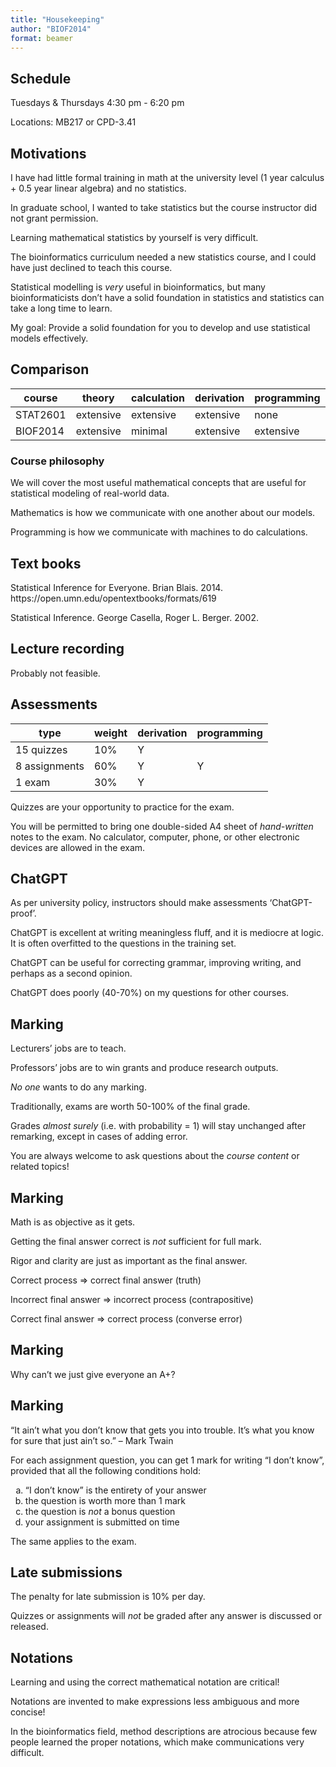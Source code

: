 ```yaml
---
title: "Housekeeping"
author: "BIOF2014"
format: beamer
---
```


## Schedule

Tuesdays & Thursdays 4:30 pm - 6:20 pm

Locations: MB217 or CPD-3.41


## Motivations

I have had little formal training in math at the university level
(1 year calculus + 0.5 year linear algebra) and no statistics.

In graduate school, I wanted to take statistics but the course instructor did
not grant permission.

Learning mathematical statistics by yourself is very difficult.

The bioinformatics curriculum needed a new statistics course, and I could 
have just declined to teach this course.

Statistical modelling is *very* useful in bioinformatics, but 
many bioinformaticists don't have a solid foundation in statistics and
statistics can take a long time to learn.

My goal: Provide a solid foundation for you to develop and use statistical 
models effectively.


## Comparison

|  course  | theory  | calculation | derivation | programming |
|----------|-----------|-----------|-----------|-----------|
| STAT2601 | extensive | extensive | extensive | none      |
| BIOF2014 | extensive | minimal   | extensive | extensive |

### Course philosophy

We will cover the most useful mathematical concepts
that are useful for statistical modeling of real-world data.

Mathematics is how we communicate with one another about our models.

Programming is how we communicate with machines to do calculations.


## Text books

Statistical Inference for Everyone. Brian Blais. 2014.
https://open.umn.edu/opentextbooks/formats/619

Statistical Inference. George Casella, Roger L. Berger. 2002.


## Lecture recording

Probably not feasible.


## Assessments

| type          | weight | derivation | programming |
|---------------|--------|------------|-------------|
| 15 quizzes    |  10%   |     Y      |             |
| 8 assignments |  60%   |     Y      |      Y      |
| 1 exam        |  30%   |     Y      |             |

Quizzes are your opportunity to practice for the exam.

You will be permitted to bring one double-sided A4 sheet of *hand-written* notes
to the exam. No calculator, computer, phone, or other electronic devices
are allowed in the exam.


## ChatGPT

As per university policy, instructors should make assessments
'ChatGPT-proof'.

ChatGPT is excellent at writing meaningless fluff, and it is mediocre at logic.
It is often overfitted to the questions in the training set.

ChatGPT can be useful for correcting grammar, improving writing, and perhaps
as a second opinion.

ChatGPT does poorly (40-70%) on my questions for other courses.


## Marking

Lecturers' jobs are to teach.

Professors' jobs are to win grants and produce research outputs.

*No one* wants to do any marking.

\bigskip

Traditionally, exams are worth 50-100% of the final grade.

Grades *almost surely* (i.e. with probability = 1) will stay unchanged after
remarking, except in cases of adding error.

You are always welcome to ask questions about the *course content* or related
topics!


## Marking

Math is as objective as it gets.

Getting the final answer correct is *not* sufficient for full mark.

Rigor and clarity are just as important as the final answer.

\bigskip

Correct process $\Rightarrow$ correct final answer  (truth)

Incorrect final answer $\Rightarrow$ incorrect process  (contrapositive)

Correct final answer $\Rightarrow$ correct process (converse error)


## Marking

Why can't we just give everyone an A+?


## Marking

"It ain’t what you don't know that gets you into trouble. It's what you know
for sure that just ain't so."  – Mark Twain

For each assignment question, you can get 1 mark for writing 
"I don't know", provided that all the following conditions hold:

a. "I don't know" is the entirety of your answer
b. the question is worth more than 1 mark
c. the question is *not* a bonus question
d. your assignment is submitted on time

The same applies to the exam.


## Late submissions

The penalty for late submission is 10% per day.

Quizzes or assignments will *not* be graded after any answer is discussed or
released.


## Notations

Learning and using the correct mathematical notation are critical!

Notations are invented to make expressions less ambiguous and more concise!

In the bioinformatics field, method descriptions are atrocious because few 
people learned the proper notations, which make communications very difficult.

